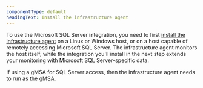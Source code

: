 ```yaml
---
componentType: default
headingText: Install the infrastructure agent
---
```


To use the Microsoft SQL Server integration, you need to first [install the infrastructure agent](/docs/infrastructure/infrastructure-monitoring/get-started/choose-infra-install-method) on a Linux or Windows host, or on a host capable of remotely accessing Microsoft SQL Server. The infrastructure agent monitors the host itself, while the integration you'll install in the next step extends your monitoring with Microsoft SQL Server-specific data.

<Callout variant="important">
    If using a gMSA for SQL Server access, then the infrastructure agent needs to run as the gMSA.
</Callout>
